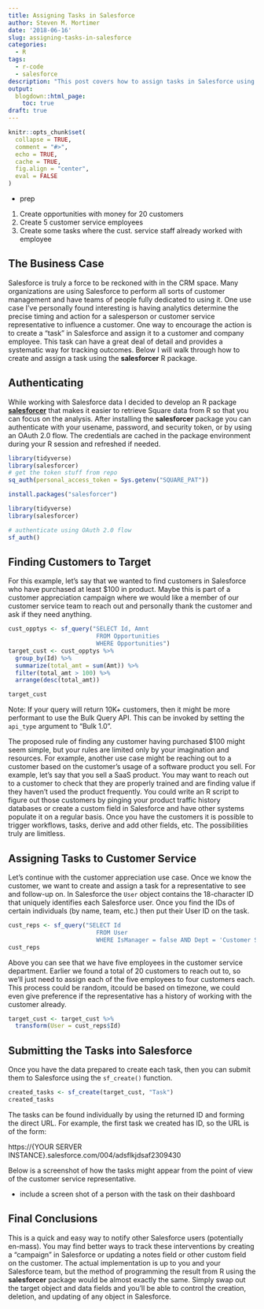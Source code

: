 ```yaml
---
title: Assigning Tasks in Salesforce
author: Steven M. Mortimer
date: '2018-06-16'
slug: assigning-tasks-in-salesforce
categories:
  - R
tags:
  - r-code
  - salesforce
description: "This post covers how to assign tasks in Salesforce using the salesforcer R package."
output:
  blogdown::html_page:
    toc: true
draft: true
---
```


```r
knitr::opts_chunk$set(
  collapse = TRUE,
  comment = "#>",
  echo = TRUE,
  cache = TRUE,
  fig.align = "center",
  eval = FALSE
)
```

  - prep 
   1. Create opportunities with money for 20 customers
   2. Create 5 customer service employees
   3. Create some tasks where the cust. service staff already worked with employee

## The Business Case

Salesforce is truly a force to be reckoned with in the CRM space. Many organizations 
are using Salesforce to perform all sorts of customer management and have teams of people 
fully dedicated to using it. One use case I've personally found interesting is 
having analytics determine the precise timing and action for a salesperson or customer 
service representative to influence a customer. One way to encourage the action is 
to create a "task" in Salesforce and assign it to a customer and company employee. 
This task can have a great deal of detail and provides a systematic way for tracking 
outcomes. Below I will walk through how to create and assign a task using the 
**salesforcer** R package. 

## Authenticating

While working with Salesforce data I decided to develop an R package 
<a target="_blank" href="https://github.com/StevenMMortimer/salesforcer"><b>salesforcer</b></a>
that makes it easier to retrieve Square data from R so that you can focus on 
the analysis. After installing the **salesforcer** package you can authenticate with 
your usename, password, and security token, or by using an OAuth 2.0 flow. The 
credentials are cached in the package environment during your R session and refreshed 
if needed.

```r
library(tidyverse)
library(salesforcer)
# get the token stuff from repo
sq_auth(personal_access_token = Sys.getenv("SQUARE_PAT"))
```

```r
install.packages("salesforcer")

library(tidyverse)
library(salesforcer)

# authenticate using OAuth 2.0 flow
sf_auth()
```

## Finding Customers to Target

For this example, let's say that we wanted to find customers in Salesforce who 
have purchased at least $100 in product. Maybe this is part of a customer appreciation 
campaign where we would like a member of our customer service team to reach out and 
personally thank the customer and ask if they need anything.

```r
cust_opptys <- sf_query("SELECT Id, Amnt 
                         FROM Opportunities 
                         WHERE Opportunities")
target_cust <- cust_opptys %>%
  group_by(Id) %>%
  summarize(total_amt = sum(Amt)) %>%
  filter(total_amt > 100) %>% 
  arrange(desc(total_amt))

target_cust
```

Note: If your query will return 10K+ customers, then it might be more performant 
to use the Bulk Query API. This can be invoked by setting the `api_type` argument 
to "Bulk 1.0".

The proposed rule of finding any customer having purchased $100 might seem simple, 
but your rules are limited only by your imagination and resources. For example, 
another use case might be reaching out to a customer based on the customer's usage 
of a software product you sell. For example, let's say that you sell a SaaS product. 
You may want to reach out to a customer to check that they are properly trained and 
are finding value if they haven't used the product frequently. You could write an 
R script to figure out those customers by pinging your product traffic history 
databases or create a custom field in Salesforce and have other systems populate 
it on a regular basis. Once you have the customers it is possible to trigger workflows, 
tasks, derive and add other fields, etc. The possibilities truly are limitless.

## Assigning Tasks to Customer Service

Let's continue with the customer appreciation use case. Once we know the customer, 
we want to create and assign a task for a representative to see and follow-up on. 
In Salesforce the `User` object contains the 18-character ID that uniquely identifies 
each Salesforce user. Once you find the IDs of certain individuals (by name, team, etc.) 
then put their User ID on the task.

```r
cust_reps <- sf_query("SELECT Id 
                         FROM User 
                         WHERE IsManager = false AND Dept = 'Customer Service'")
cust_reps
```

Above you can see that we have five employees in the customer service department. 
Earlier we found a total of 20 customers to reach out to, so we'll just need to 
assign each of the five employees to four customers each. This process could be random, 
itcould be based on timezone, we could even give preference if the representative 
has a history of working with the customer already.

```r
target_cust <- target_cust %>% 
  transform(User = cust_reps$Id)
```

## Submitting the Tasks into Salesforce

Once you have the data prepared to create each task, then you can submit them 
to Salesforce using the `sf_create()` function.

```r
created_tasks <- sf_create(target_cust, "Task")
created_tasks
```

The tasks can be found individually by using the returned ID and forming the direct URL. 
For example, the first task we created has ID, so the URL is of the form:

https://{YOUR SERVER INSTANCE}.salesforce.com/004/adsflkjdsaf2309430

Below is a screenshot of how the tasks might appear from the point of view of the 
customer service representative. 

  - include a screen shot of a person with the task on their dashboard

## Final Conclusions

This is a quick and easy way to notify other Salesforce users (potentially en-mass). 
You may find better ways to track these interventions by creating a "campaign" in 
Salesforce or updating a notes field or other custom field on the customer. The 
actual implementation is up to you and your Salesforce team, but the method of 
programming the result from R using the **salesforcer** package would be almost 
exactly the same. Simply swap out the target object and data fields and you'll be 
able to control the creation, deletion, and updating of any object in Salesforce.
